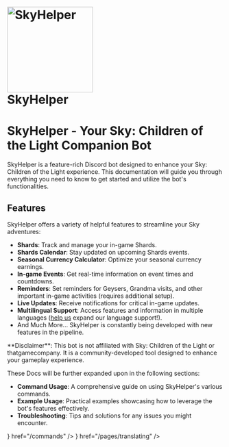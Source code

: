
<h1 style={{ textAlign: "center" }}>
  <br />
  <a href="https://github.com/imnaiyar/SkyHelper">
    <img
      src="https://skyhelper.xyz/assets/img/boticon.png"
      height="200"
      width="200"
      alt="SkyHelper"
      style={{ display: "block", margin: "0 auto" }}
    />
  </a>
  <br />
  SkyHelper
</h1>

# SkyHelper - Your Sky: Children of the Light Companion Bot

SkyHelper is a feature-rich Discord bot designed to enhance your Sky: Children of the Light experience. This documentation will guide you through everything you need to know to get started and utilize the bot's functionalities.

## Features

SkyHelper offers a variety of helpful features to streamline your Sky adventures:

- **Shards**: Track and manage your in-game Shards.
- **Shards Calendar**: Stay updated on upcoming Shards events.
- **Seasonal Currency Calculator**: Optimize your seasonal currency earnings.
- **In-game Events**: Get real-time information on event times and countdowns.
- **Reminders**: Set reminders for Geysers, Grandma visits, and other important in-game activities (requires additional setup).
- **Live Updates**: Receive notifications for critical in-game updates.
- **Multilingual Support**: Access features and information in multiple languages ([help us](/pages/translating) expand our language support!).
- And Much More... SkyHelper is constantly being developed with new features in the pipeline.

<Callout type="info">
  **Disclaimer**: This bot is not affiliated with Sky: Children of the Light or thatgamecompany. It is a community-developed tool
  designed to enhance your gameplay experience.
</Callout>

These Docs will be further expanded upon in the following sections:

- **Command Usage**: A comprehensive guide on using SkyHelper's various commands.
- **Example Usage**: Practical examples showcasing how to leverage the bot's features effectively.
- **Troubleshooting**: Tips and solutions for any issues you might encounter.

<Cards>
  <Card title="Commands" icon={<RiSlashCommands2 />} href="/commands" />
  <Card title="Translating the bot" icon={<RiTranslate2 />} href="/pages/translating" />
  <Card title="Credits" href="/pages/credits" />
</Cards>
